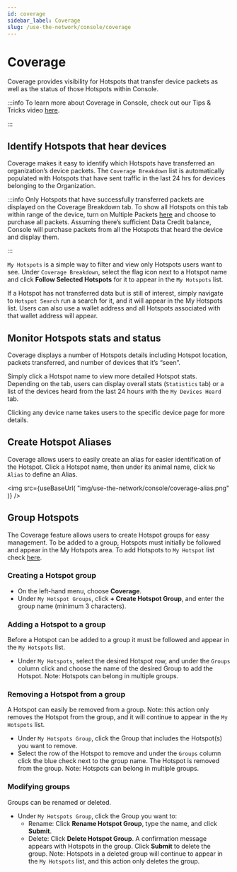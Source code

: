 ```yaml
---
id: coverage
sidebar_label: Coverage
slug: /use-the-network/console/coverage
---
```


# Coverage


Coverage provides visibility for Hotspots that transfer device packets as well as the status of those Hotspots within Console.

:::info
To learn more about Coverage in Console, check out our Tips & Tricks video [here](https://youtu.be/Woh4RooY6L8).

:::

## Identify Hotspots that hear devices
Coverage makes it easy to identify which Hotspots have transferred an organization’s device packets. The `Coverage Breakdown` list is automatically populated with Hotspots that have sent traffic in the last 24 hrs for devices belonging to the Organization. 

:::info
Only Hotspots that have successfully transferred packets are displayed on the Coverage Breakdown tab. To show all Hotspots on this tab within range of the device, turn on Multiple Packets [here](/use-the-network/console/adr#multiple-packets) and choose to purchase all packets. Assuming there’s sufficient Data Credit balance, Console will purchase packets from all the Hotspots that heard the device and display them. 

:::

`My Hotspots` is a simple way to filter and view only Hotspots users want to see. Under `Coverage Breakdown`, select the flag icon next to a Hotspot name and click **Follow Selected Hotspots** for it to appear in the `My Hotspots` list.

If a Hotspot has not transferred data but is still of interest, simply navigate to `Hotspot Search` run a search for it, and it will appear in the My Hotspots list. Users can also use a wallet address and all Hotspots associated with that wallet address will appear.

## Monitor Hotspots stats and status
Coverage displays a number of Hotspots details including Hotspot location, packets transferred, and number of devices that it’s “seen”.

Simply click a Hotspot name to view more detailed Hotspot stats. Depending on the tab, users can display overall stats (`Statistics` tab) or a list of the devices heard from the last 24 hours with the `My Devices Heard` tab. 

Clicking any device name takes users to the specific device page for more details. 

## Create Hotspot Aliases
Coverage allows users to easily create an alias for easier identification of the Hotspot. Click a Hotspot name, then under its animal name, click `No Alias` to define an Alias.

<img
  src={useBaseUrl(
    "img/use-the-network/console/coverage-alias.png"
  )}
/>

## Group Hotspots

The Coverage feature allows users to create Hotspot groups for easy management. To be added to a group, Hotspots must initially be followed and appear in the My Hotspots area. 
To add Hotspots to `My Hotspot` list check [here](https://docs.helium.com/use-the-network/console/coverage/#identify-hotspots-that-hear-devices).

### Creating a Hotspot group
- On the left-hand menu, choose **Coverage**.
- Under `My Hotspot Groups`, click **+ Create Hotspot Group**, and enter the group name (minimum 3 characters).

### Adding a Hotspot to a group
Before a Hotspot can be added to a group it must be followed and appear in the `My Hotspots` list. 

- Under `My Hotspots`, select the desired Hotspot row, and under the `Groups` column click and choose the name of the desired Group to add the Hotspot. Note: Hotspots can belong in multiple groups.

### Removing a Hotspot from a group
A Hotspot can easily be removed from a group. Note: this action only removes the Hotspot from the group, and it will continue to appear in the `My Hotspots` list.

- Under `My Hotspots Group`, click the Group that includes the Hotspot(s) you want to remove.
- Select the row of the Hotspot to remove and under the `Groups` column click the blue check next to the group name. The Hotspot is removed from the group. Note: Hotspots can belong in multiple groups.

### Modifying groups
Groups can be renamed or deleted. 

- Under `My Hotspots Group`, click the Group you want to:
  - Rename: Click **Rename Hotspot Group**, type the name, and click **Submit**.
  - Delete: Click **Delete Hotspot Group**. A confirmation message appears with Hotspots in the group. Click **Submit** to delete the group. 
  Note: Hotspots in a deleted group will continue to appear in the `My Hotspots` list, and this action only deletes the group. 